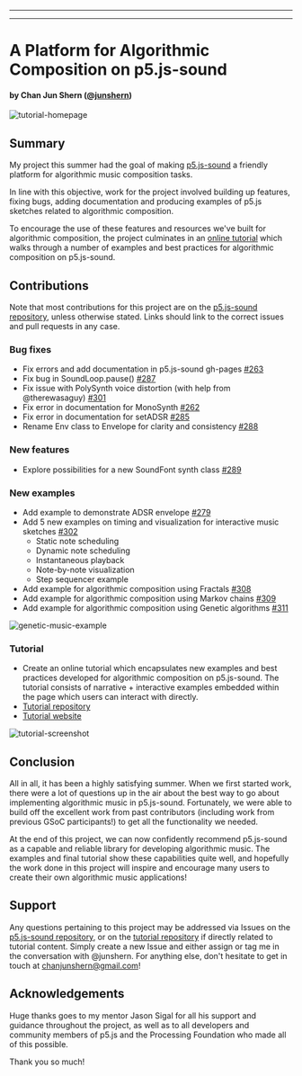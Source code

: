 
---

---
# A Platform for Algorithmic Composition on p5.js-sound
#### by Chan Jun Shern ([@junshern](https://github.com/JunShern))

![tutorial-homepage](https://raw.githubusercontent.com/JunShern/algorithmic-music-tutorial/main/screenshots/home.png)

## Summary

My project this summer had the goal of making [p5.js-sound](https://github.com/processing/p5.js-sound) a friendly platform for algorithmic music composition tasks.

In line with this objective, work for the project involved building up features, fixing bugs, adding documentation and producing examples of p5.js sketches related to algorithmic composition.

To encourage the use of these features and resources we've built for algorithmic composition, the project culminates in an [online tutorial](https://junshern.github.io/algorithmic-music-tutorial/) which walks through a number of examples and best practices for algorithmic composition on p5.js-sound.

## Contributions
Note that most contributions for this project are on the [p5.js-sound repository](https://github.com/processing/p5.js-sound), unless otherwise stated. Links should link to the correct issues and pull requests in any case.

### Bug fixes
- Fix errors and add documentation in p5.js-sound gh-pages [#263](https://github.com/processing/p5.js-sound/issues/263)
- Fix bug in SoundLoop.pause() [#287](https://github.com/processing/p5.js-sound/pull/287)
- Fix issue with PolySynth voice distortion (with help from @therewasaguy) [#301](https://github.com/processing/p5.js-sound/issues/301)
- Fix error in documentation for MonoSynth [#262](https://github.com/processing/p5.js-sound/pull/262)
- Fix error in documentation for setADSR [#285](https://github.com/processing/p5.js-sound/pull/285)
- Rename Env class to Envelope for clarity and consistency [#288](https://github.com/processing/p5.js-sound/pull/288)

### New features
- Explore possibilities for a new SoundFont synth class [#289](https://github.com/processing/p5.js-sound/issues/289)

### New examples
- Add example to demonstrate ADSR envelope [#279](https://github.com/processing/p5.js-sound/pull/279)
- Add 5 new examples on timing and visualization for interactive music sketches [#302](https://github.com/processing/p5.js-sound/pull/302)
  - Static note scheduling
  - Dynamic note scheduling
  - Instantaneous playback
  - Note-by-note visualization
  - Step sequencer example
- Add example for algorithmic composition using Fractals [#308](https://github.com/processing/p5.js-sound/pull/308)
- Add example for algorithmic composition using Markov chains [#309](https://github.com/processing/p5.js-sound/pull/309)
- Add example for algorithmic composition using Genetic algorithms [#311](https://github.com/processing/p5.js-sound/pull/311)

![genetic-music-example](https://raw.githubusercontent.com/JunShern/algorithmic-music-tutorial/main/screenshots/sketch-fullscreen.PNG)

### Tutorial
- Create an online tutorial which encapsulates new examples and best practices developed for algorithmic composition on p5.js-sound. The tutorial consists of narrative + interactive examples embedded within the page which users can interact with directly.
- [Tutorial repository](https://github.com/JunShern/explorable-algcomp)
- [Tutorial website](https://junshern.github.io/algorithmic-music-tutorial/)

![tutorial-screenshot](https://raw.githubusercontent.com/JunShern/algorithmic-music-tutorial/main/screenshots/sketch1.PNG)

## Conclusion
All in all, it has been a highly satisfying summer. When we first started work, there were a lot of questions up in the air about the best way to go about implementing algorithmic music in p5.js-sound. Fortunately, we were able to build off the excellent work from past contributors (including work from previous GSoC participants!) to get all the functionality we needed. 

At the end of this project, we can now confidently recommend p5.js-sound as a capable and reliable library for developing algorithmic music. The examples and final tutorial show these capabilities quite well, and hopefully the work done in this project will inspire and encourage many users to create their own algorithmic music applications!

## Support

Any questions pertaining to this project may be addressed via Issues on the [p5.js-sound repository](https://github.com/processing/p5.js-sound), or on the [tutorial repository](https://github.com/JunShern/explorable-algcomp) if directly related to tutorial content. Simply create a new Issue and either assign or tag me in the conversation with @junshern. For anything else, don't hesitate to get in touch at chanjunshern@gmail.com!

## Acknowledgements

Huge thanks goes to my mentor Jason Sigal for all his support and guidance throughout the project, as well as to all developers and community members of p5.js and the Processing Foundation who made all of this possible. 

Thank you so much!

  